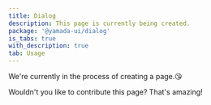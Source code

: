 ```yaml
---
title: Dialog
description: This page is currently being created.
package: '@yamada-ui/dialog'
is_tabs: true
with_description: true
tab: Usage
---
```


We're currently in the process of creating a page.😘

Wouldn't you like to contribute this page? That's amazing!
